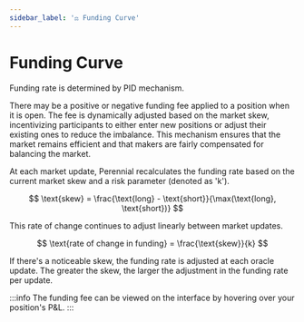 ```yaml
---
sidebar_label: '⚖ Funding Curve'
---
```


<link rel="stylesheet" href={useBaseUrl("katex/katex.min.css")} />

# Funding Curve

Funding rate is determined by PID mechanism.

There may be a positive or negative funding fee applied to a position when it is open. 
The fee is dynamically adjusted based on the market skew, incentivizing participants to either enter new positions or adjust their existing ones to reduce the imbalance. 
This mechanism ensures that the market remains efficient and that makers are fairly compensated for balancing the market. 

At each market update, Perennial recalculates the funding rate based on the current market skew and a risk parameter (denoted as 'k'). 

$$
\text{skew} = \frac{\text{long} - \text{short}}{\max(\text{long}, \text{short})}
$$

This rate of change continues to adjust linearly between market updates.

$$
\text{rate of change in funding} = \frac{\text{skew}}{k}
$$

If there's a noticeable skew, the funding rate is adjusted at each oracle update. 
The greater the skew, the larger the adjustment in the funding rate per update.

:::info
The funding fee can be viewed on the interface by hovering over your position's P&L.
:::